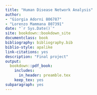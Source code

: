 ```yaml
---
title: "Human Disease Network Analysis"
author:
- "Giorgia Adorni 806787"
- "Lorenzo Mammana 807391"
date: "`r Sys.Date()`"
site: bookdown::bookdown_site
documentclass: book
bibliography: bibliography.bib
biblio-style: apalike
link-citations: yes
description: "Final project"
output: 
  bookdown::pdf_book:
    includes:
      in_header: preamble.tex
    keep_tex: yes
subparagraph: yes
---
```

